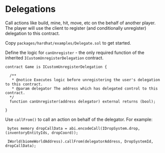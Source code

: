 # Delegations

Call actions like build, mine, hit, move, etc on the behalf of another player. The player will use the client to register (and conditionally unregister) delegation to this contract.

Copy `packages/hardhat/examples/Delegate.sol` to get started.

Define the logic for `canUnregister` - the only required function of the inherited `ICustomUnregisterDelegation` contract.

```solidity
contract Game is ICustomUnregisterDelegation {

  /**
   * @notice Executes logic before unregistering the user's delegation to this contract.
   * @param delegator The address which has delegated control to this contract.
  */
  function canUnregister(address delegator) external returns (bool);

}

```

Use `callFrom()` to call an action on behalf of the delegator. For example:

```solidity
 bytes memory dropCallData = abi.encodeCall(IDropSystem.drop, (inventoryEntityIds, dropCoord));

 IWorld(biomeWorldAddress).callFrom(delegatorAddress, DropSystemId, dropCallData);
```